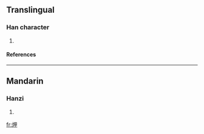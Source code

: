 ==Translingual==
===Han character===
{{Han char|rn=86|rad=火|as=05|sn=9|four=|canj=火田中 (FWL)}}
# {{defn|Han|sort=火05}}
====References====
{{Han ref|kx=0668.050|dkj=18933|dj=1077.090|hdz=32195.100|uh=70A0|ud=28832}}

----
==Mandarin==
===Hanzi===
{{cmn-hanzi|pin=[[xiá]] ([[xia2]])|wg=hsia<sup>2</sup>}}
# {{defn|Mandarin}}

[[fr:炠]]